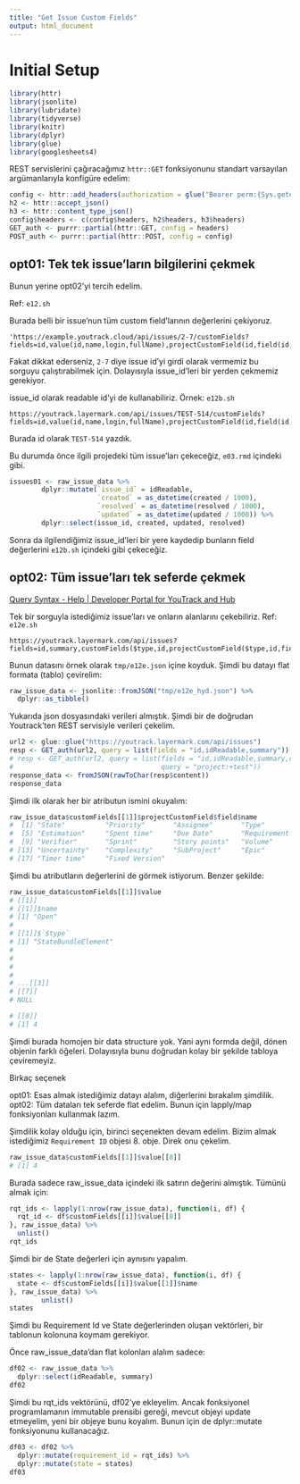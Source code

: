 ```yaml
---
title: "Get Issue Custom Fields"
output: html_document
---
```


# Initial Setup

```r
library(httr)
library(jsonlite)
library(lubridate)
library(tidyverse)
library(knitr)
library(dplyr)
library(glue)
library(googlesheets4)
```

REST servislerini çağıracağımız `httr::GET` fonksiyonunu standart varsayılan argümanlarıyla konfigüre edelim:

```r
config <- httr::add_headers(authorization = glue("Bearer perm:{Sys.getenv('YOUTRACK_AUTH')}"))
h2 <- httr::accept_json()
h3 <- httr::content_type_json()
config$headers <- c(config$headers, h2$headers, h3$headers)
GET_auth <- purrr::partial(httr::GET, config = headers)
POST_auth <- purrr::partial(httr::POST, config = config)
```



## opt01: Tek tek issue'ların bilgilerini çekmek

Bunun yerine opt02'yi tercih edelim.

Ref: `e12.sh`

Burada belli bir issue'nun tüm custom field'larının değerlerini çekiyoruz.

```
'https://example.youtrack.cloud/api/issues/2-7/customFields?fields=id,value(id,name,login,fullName),projectCustomField(id,field(id,name))'
```

Fakat dikkat ederseniz, `2-7` diye issue id'yi girdi olarak vermemiz bu sorguyu çalıştırabilmek için. Dolayısıyla  issue_id'leri bir yerden çekmemiz gerekiyor.

issue_id olarak readable id'yi de kullanabiliriz. Örnek: `e12b.sh`

```
https://youtrack.layermark.com/api/issues/TEST-514/customFields?fields=id,value(id,name,login,fullName),projectCustomField(id,field(id,name))
```

Burada id olarak `TEST-514` yazdık.

Bu durumda önce ilgili projedeki tüm issue'ları çekeceğiz, `e03.rmd` içindeki gibi.
```r
issues01 <- raw_issue_data %>%
        dplyr::mutate(`issue_id` = idReadable,
                      `created` = as_datetime(created / 1000),
                      `resolved` = as_datetime(resolved / 1000),
                      `updated` = as_datetime(updated / 1000)) %>%
        dplyr::select(issue_id, created, updated, resolved)

```
Sonra da ilgilendiğimiz issue_id'leri bir yere kaydedip bunların field değerlerini `e12b.sh` içindeki gibi çekeceğiz.

## opt02: Tüm issue'ları tek seferde çekmek

[Query Syntax - Help | Developer Portal for YouTrack and Hub](https://www.jetbrains.com/help/youtrack/devportal/api-query-syntax.html#samples)

Tek bir sorguyla istediğimiz issue'ları ve onların alanlarını çekebiliriz. Ref: `e12e.sh`

```
https://youtrack.layermark.com/api/issues?fields=id,summary,customFields($type,id,projectCustomField($type,id,field($type,id,name)),value($type))&query=project:+test
```

Bunun datasını örnek olarak `tmp/e12e.json` içine koyduk. Şimdi bu datayı flat formata (tablo) çevirelim:

```r
raw_issue_data <- jsonlite::fromJSON("tmp/e12e_hyd.json") %>%
  dplyr::as_tibble()

```

Yukarıda json dosyasındaki verileri almıştık. Şimdi bir de doğrudan Youtrack'ten REST servisiyle verileri çekelim.

```r
url2 <- glue::glue("https://youtrack.layermark.com/api/issues")
resp <- GET_auth(url2, query = list(fields = "id,idReadable,summary"))
# resp <- GET_auth(url2, query = list(fields = "id,idReadable,summary,customFields($type,id,projectCustomField($type,id,field($type,id,name)),value($type,name))",
#                                     query = "project:+test"))
response_data <- fromJSON(rawToChar(resp$content))
response_data
```

Şimdi ilk olarak her bir atributun ismini okuyalım:

```r
raw_issue_data$customFields[[1]]$projectCustomField$field$name
#  [1] "State"          "Priority"       "Assignee"       "Type"
#  [5] "Estimation"     "Spent time"     "Due Date"       "Requirement ID"
#  [9] "Verifier"       "Sprint"         "Story points"   "Volume"
# [13] "Uncertainty"    "Complexity"     "SubProject"     "Epic"
# [17] "Timer time"     "Fixed Version"
```
Şimdi bu atributların değerlerini de görmek istiyorum. Benzer şekilde:

```r
raw_issue_data$customFields[[1]]$value
# [[1]]
# [[1]]$name
# [1] "Open"
#
# [[1]]$`$type`
# [1] "StateBundleElement"
#
#
#
#
# ...[[3]]
# [[7]]
# NULL

# [[8]]
# [1] 4
```
Şimdi burada homojen bir data structure yok. Yani aynı formda değil, dönen objenin farklı öğeleri. Dolayısıyla bunu doğrudan kolay bir şekilde tabloya çeviremeyiz.

Birkaç seçenek

opt01: Esas almak istediğimiz datayı alalım, diğerlerini bırakalım şimdilik.
opt02: Tüm dataları tek seferde flat edelim. Bunun için lapply/map fonksiyonları kullanmak lazım.

Şimdilik kolay olduğu için, birinci seçenekten devam edelim. Bizim almak istediğimiz `Requirement ID` objesi 8. obje. Direk onu çekelim.

```r
raw_issue_data$customFields[[1]]$value[[8]]
# [1] 4

```
Burada sadece raw_issue_data içindeki ilk satırın değerini almıştık. Tümünü almak için:

```r
rqt_ids <- lapply(1:nrow(raw_issue_data), function(i, df) {
  rqt_id <- df$customFields[[i]]$value[[8]]
}, raw_issue_data) %>%
  unlist()
rqt_ids
```

Şimdi bir de State değerleri için aynısını yapalım.

```r
states <- lapply(1:nrow(raw_issue_data), function(i, df) {
  state <- df$customFields[[i]]$value[[1]]$name
}, raw_issue_data) %>%
        unlist()
states
```

Şimdi bu Requirement Id ve State değerlerinden oluşan vektörleri, bir tablonun kolonuna koymam gerekiyor.

Önce raw_issue_data'dan flat kolonları alalım sadece:

```r
df02 <- raw_issue_data %>%
  dplyr::select(idReadable, summary)
df02
```


Şimdi bu rqt_ids vektörünü, df02'ye ekleyelim. Ancak fonksiyonel programlamanın immutable prensibi gereği, mevcut objeyi update etmeyelim, yeni bir objeye bunu koyalım. Bunun için de dplyr::mutate fonksiyonunu kullanacağız.
```r
df03 <- df02 %>%
  dplyr::mutate(requirement_id = rqt_ids) %>%
  dplyr::mutate(state = states)
df03
```



